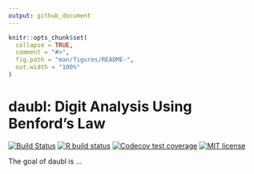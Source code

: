 ```yaml
---
output: github_document
---
```


<!-- README.md is generated from README.Rmd. Please edit that file -->

```r
knitr::opts_chunk$set(
  collapse = TRUE,
  comment = "#>",
  fig.path = "man/figures/README-",
  out.width = "100%"
)
```

# daubl: Digit Analysis Using Benford's Law 

<!-- badges: start -->
  
[![Build Status](https://travis-ci.com/pedro-teles-fonseca/daubl.svg?branch=master)](https://travis-ci.com/pedro-teles-fonseca/daubl)
[![R build
status](https://github.com/pedro-teles-fonseca/daubl/workflows/R-CMD-check/badge.svg)](https://github.com/pedro-teles-fonseca/daubl/actions)
[![Codecov test coverage](https://codecov.io/gh/pedro-teles-fonseca/daubl/branch/master/graph/badge.svg)](https://codecov.io/gh/pedro-teles-fonseca/daubl?branch=master)
[![MIT
license](https://img.shields.io/badge/License-MIT-brightgreen.svg)](https://lbesson.mit-license.org/)

<!-- badges: end -->

The goal of daubl is  ...

